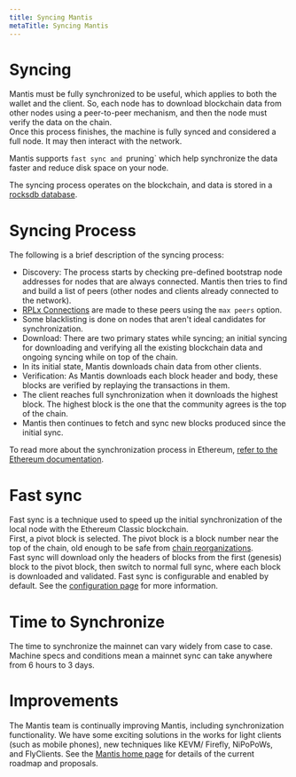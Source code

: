 ```yaml
---
title: Syncing Mantis
metaTitle: Syncing Mantis
---
```


# Syncing
Mantis must be fully synchronized to be useful, which applies to both the wallet and the client. So, each node has to download blockchain data from other nodes using a peer-to-peer mechanism, and then the node must verify the data on the chain.  
Once this process finishes, the machine is fully synced and considered a full node. It may then interact with the network.

Mantis supports `fast sync and `pruning` which help synchronize the data faster and reduce disk space on your node.

The syncing process operates on the blockchain, and data is stored in a [rocksdb database](https://rocksdb.org/).

# Syncing Process
The following is a brief description of the syncing process:
* Discovery: The process starts by checking pre-defined bootstrap node addresses for nodes that are always connected. Mantis then tries to find and build a list of peers (other nodes and clients already connected to the network).  
* [RPLx Connections](https://github.com/ethereum/devp2p/blob/master/rlpx.md) are made to these peers using the `max peers` option.  
* Some blacklisting is done on nodes that aren't ideal candidates for synchronization.
* Download: There are two primary states while syncing; an initial syncing for downloading and verifying all the existing blockchain data and ongoing syncing while on top of the chain.  
* In its initial state, Mantis downloads chain data from other clients.
* Verification: As Mantis downloads each block header and body, these blocks are verified by replaying the transactions in them.
* The client reaches full synchronization when it downloads the highest block. The highest block is the one that the community agrees is the top of the chain.
* Mantis then continues to fetch and sync new blocks produced since the initial sync.

To read more about the synchronization process in Ethereum, [refer to the Ethereum documentation](https://github.com/ethereum/devp2p/blob/master/caps/eth.md).

# Fast sync   
Fast sync is a technique used to speed up the initial synchronization of the local node with the Ethereum Classic blockchain.  
First, a pivot block is selected. The pivot block is a block number near the top of the chain, old enough to be safe from [chain reorganizations](https://blog.ethereum.org/2015/08/08/chain-reorganisation-depth-expectations/).  
Fast sync will download only the headers of blocks from the first (genesis) block to the pivot block, then switch to normal full sync, where each block is downloaded and validated.
Fast sync is configurable and enabled by default. See the [configuration page](/how-tos/how-to-configure-mantis) for more information.

# Time to Synchronize
The time to synchronize the mainnet can vary widely from case to case. Machine specs and conditions mean a mainnet sync can take anywhere from 6 hours to 3 days.

# Improvements
The Mantis team is continually improving Mantis, including synchronization functionality. 
We have some exciting solutions in the works for light clients (such as mobile phones), new techniques like KEVM/ Firefly, NiPoPoWs, and FlyClients. See the [Mantis home page](https://mantisclient.io/) for details of the current roadmap and proposals.
